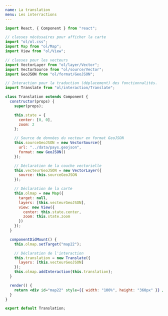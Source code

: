 ```yaml
---
name: La translation
menu: Les interractions
---
```




<Translation />

```jsx
import React, { Component } from "react";

// classes nécéssaires pour afficher la carte
import "ol/ol.css";
import Map from "ol/Map";
import View from "ol/View";

// classes pour les vecteurs
import VectorLayer from "ol/layer/Vector";
import VectorSource from "ol/source/Vector";
import GeoJSON from "ol/format/GeoJSON";

// Interaction pour la traduction (déplacement) des fonctionnalités.
import Translate from "ol/interaction/Translate";

class Translation extends Component {
  constructor(props) {
    super(props);

    this.state = {
      center: [0, 0],
      zoom: 2
    };

    // Source de données du vecteur en format GeoJSON
    this.sourceGeoJSON = new VectorSource({
      url: "../data/pays.geojson",
      format: new GeoJSON()
    });

    // Déclaration de la couche vectorielle
    this.vecteurGeoJSON = new VectorLayer({
      source: this.sourceGeoJSON
    });

    // Déclaration de la carte
    this.olmap = new Map({
      target: null,
      layers: [this.vecteurGeoJSON],
      view: new View({
        center: this.state.center,
        zoom: this.state.zoom
      })
    });
  }

  componentDidMount() {
    this.olmap.setTarget("map22");

    // Déclaration de l'interaction
    this.translation = new Translate({
      layers: [this.vecteurGeoJSON]
    });
    this.olmap.addInteraction(this.translation);
  }

  render() {
    return <div id="map22" style={{ width: "100%", height: "360px" }} />;
  }
}

export default Translation;
```